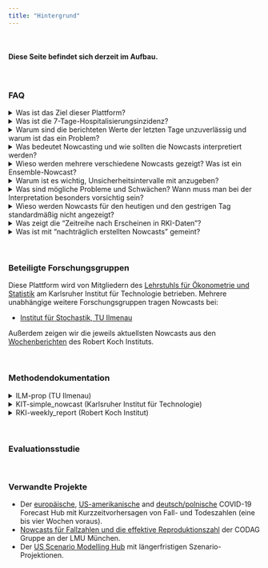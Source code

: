 ```yaml
---
title: "Hintergrund"
---
```


<br>

#### Diese Seite befindet sich derzeit im Aufbau.

<br>

### FAQ

<details><summary>Was ist das Ziel dieser Plattform?</summary>
<p>
tba
</p>
</details>

<details><summary>Was ist die 7-Tage-Hospitalisierungsinzidenz?</summary>
<p>
Die heutige 7-Tage-Hospitalisierungsinzidenz ist die Anzahl an hospitalisierten COVID-19 Fällen (absolut oder pro 100.000 Einwohner) deren Meldedatum, also das Datum an dem das lokale Gesundheitsamt den Fall als COVID-19 Fall elektronisch erfasst hat, in den vergangenen 7 Tagen liegt. 

Weitere Informationen sowie die aktuellen und vergangenen 7-Tage-Hospitalisierungsinzidenzen finden sich auf der [Github Seite des Robert Koch-Instituts](https://github.com/robert-koch-institut/COVID-19-Hospitalisierungen_in_Deutschland).
</p>
</details>

<details><summary>Warum sind die berichteten Werte der letzten Tage unzuverlässig und warum ist das ein Problem?</summary>
<p>
Zwischen dem Meldedatum und dem Datum, an welchem ein hospitalisierter Fall vom Robert Koch-Institut in die 7-Tage-Hospitalisierungsinzidenz aufgenommen wird, können mehrere Tage vergehen.
Deswegen ändern sich die täglichen, nach Meldedatum ausgewiesenen, Hospitalisierungen nachträglich. 
Diese Nachtragungen sind umso größer, je näher man am aktuellen Tag ist; die berichteten Werte der letzten Tage unterschätzen damit die tatsächlichen Hospitalisierungen.
Insbesondere kann dadurch der Eindruck einer fallenden Inzidenz entstehen, selbst wenn diese in Wirklichkeit steigt.
</p>
</details>

<details><summary>Was bedeutet Nowcasting und wie sollten die Nowcasts interpretiert werden?</summary>
<p>
tba
</p>
</details>

<details><summary>Wieso werden mehrere verschiedene Nowcasts gezeigt? Was ist ein Ensemble-Nowcast?</summary>
<p>
Bei der Erstellung von Nowcasts werden immer Annahmen getroffen (explizit oder implizit). Zudem werden für die Modelle teilweise unterschiedliche Datengrundlagen verwendet. Daher ist es sinnvoll mehrere Nowcasts zu vergleichen, um die ganze Bandbreite an Schätzungen zu berücksichtigen. Außerdem kann es vorteilhaft sein, alle Nowcasts zu einem einzigen zu kombinieren, um eine robustere Schätzung zu erhalten. Dies hat sich bereits in anderen Anwendungsgebieten, wie beispielsweise der Wettervorhersage, bewährt.
</p>
</details>

<details><summary>Warum ist es wichtig, Unsicherheitsintervalle mit anzugeben?</summary>
<p>
Kein Modell ist perfekt und jedem Modell liegen gewisse Annahmen zugrunde. Da man einer einzelnen Punktvorhersage nicht ansieht, wie verlässlich sie ist, macht es Sinn, die Unsicherheit zu quantifizieren und als Intervalle (bzw. Quantile) zu kommunizieren. Dies hilft beispielsweise bei der Risikoabschätzung, da es Worst-Case-Überlegungen ermöglicht.
</p>
</details>

<details><summary>Was sind mögliche Probleme und Schwächen? Wann muss man bei der Interpretation besonders vorsichtig sein?</summary>
<p>
tba
</p>
</details>

<details><summary>Wieso werden Nowcasts für den heutigen und den gestrigen Tag standardmäßig nicht angezeigt?</summary>
<p>
Für den heutigen und gestrigen Tag werden besonders viele Fälle nachgemeldet. 
Dadurch sind auch die Nowcasts für diese Tage weniger zuverlässig als für Tage, die weiter in der Vergangenheit liegen.
Wir empfehlen deswegen Inzidenzen und Nowcasts für den heutigen und gestrigen Tag sehr vorsichtig zu interpretieren.
</p>
</details>

<details><summary>Was zeigt die "Zeitreihe nach Erscheinen in RKI-Daten"?</summary>
<p>
Eine Alternative zum Nowcast der Hospitalisierungsinzidenz nach Meldedatum (Datum, an dem der erste positive Test einer Person an das lokale Gesundheitsamt gemeldet wurde; https://www.rki.de/SharedDocs/FAQ/NCOV2019/FAQ_Liste_Fallzahlen_Meldungen.html) ist es, Hospitalisierungszahlen nach ihrem Auftauchen im Datensatz des RKI zu aggregieren. Diese Zahlen ändern sich in den darauffolgenden Tagen nicht mehr, sodass Trends einfacher zu interpretieren sind.
</p>
</details>

<details><summary>Was ist mit "nachträglich erstellten Nowcasts" gemeint?</summary>
<p>
Das Hauptziel dieses Projekts ist es, Nowcasts in Echtzeit zur Verfügung zu stellen. Um verschiedene Modellierungsansätze besser vergleichen zu können, sammeln wir aber auch Nowcasts, die rückwirkend erzeugt wurden, um zu sehen, wie diese in der Vergangenheit abgeschnitten hätten. Wichtig hierbei ist es, das tatsächlich nur Daten in das Modell einfließen, die zum jeweiligen Zeitpunkt verfügbar waren.
</p>
</details>

<br>

### Beteiligte Forschungsgruppen

Diese Plattform wird von Mitgliedern des [Lehrstuhls für Ökonometrie und Statistik](https://statistik.econ.kit.edu/index.php) am Karlsruher Institut für Technologie betrieben. Mehrere unabhängige weitere Forschungsgruppen tragen Nowcasts bei:

- [Institut für Stochastik, TU Ilmenau](https://www.tu-ilmenau.de/stochastik/)

Außerdem zeigen wir die jeweils aktuellsten Nowcasts aus den [Wochenberichten](https://www.rki.de/DE/Content/InfAZ/N/Neuartiges_Coronavirus/Situationsberichte/Gesamt.html) des Robert Koch Instituts.

<br>

### Methodendokumentation

<details><summary>ILM-prop (TU Ilmenau)</summary>
<p>
tba
</p>
</details>

<details><summary>KIT-simple_nowcast (Karlsruher Institut für Technologie)</summary>
<p>
tba
</p>
</details>

<details><summary>RKI-weekly_report (Robert Koch Institut)</summary>
<p>
tba
</p>
</details>

<br>

### Evaluationsstudie

<br>

### Verwandte Projekte

- Der [europäische](https://covid19forecasthub.eu/), [US-amerikanische](https://covid19forecasthub.org/) and [deutsch/polnische](kitmetricslab.github.io/forecasthub/) COVID-19 Forecast Hub mit Kurzzeitvorhersagen von Fall- und Todeszahlen (eine bis vier Wochen voraus).
- [Nowcasts für Fallzahlen und die effektive Reproduktionszahl](https://corona.stat.uni-muenchen.de/nowcast/) der CODAG Gruppe an der LMU München.
- Der [US Scenario Modelling Hub](https://covid19scenariomodelinghub.org/) mit längerfristigen Szenario-Projektionen.
